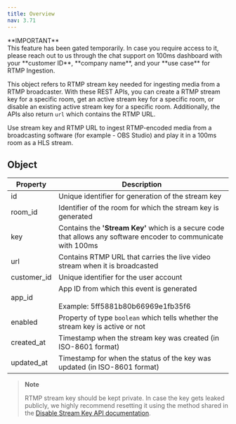 ```yaml
---
title: Overview
nav: 3.71
---
```


<Note type='warning'>
**IMPORTANT** <br/>
This feature has been gated temporarily. In case you require access to it, please reach out to us through the chat support on 100ms dashboard with your **customer ID**, **company name**, and your **use case** for RTMP Ingestion.
</Note>

This object refers to RTMP stream key needed for ingesting media from a RTMP broadcaster. With these REST APIs, you can create a RTMP stream key for a specific room, get an active stream key for a specific room, or disable an existing active stream key for a specific room. Additionally, the APIs also return `url` which contains the RTMP URL.

Use stream key and RTMP URL to ingest RTMP-encoded media from a broadcasting software (for example - OBS Studio) and play it in a 100ms room as a HLS stream.

## Object

| Property    | Description                                                                                                      |
|-------------|------------------------------------------------------------------------------------------------------------------|
| id          | Unique identifier for generation of the stream key                                                               |
| room_id     | Identifier of the room for which the stream key is generated                                                     |
| key         | Contains the **'Stream Key'** which is a secure code that allows any software encoder to communicate with 100ms  |
| url         | Contains RTMP URL that carries the live video stream when it is broadcasted                                      |
| customer_id | Unique identifier for the user account                                                                           |
| app_id      | App ID from which this event is generated <br/><br/> Example: 5ff5881b80b66969e1fb35f6                           |
| enabled     | Property of type `boolean` which tells whether the stream key is active or not                                   |
| created_at  | Timestamp when the stream key was created (in ISO-8601 format)                                                   |
| updated_at  | Timestamp for when the status of the key was updated (in ISO-8601 format)                                        |                                                                               

> **Note**
> 
> RTMP stream key should be kept private. In case the key gets leaked publicly, we highly recommend resetting it using the method shared in the [Disable Stream Key API documentation](/server-side/v2/api-reference/stream-key/disable-rtmp-stream-key).
>